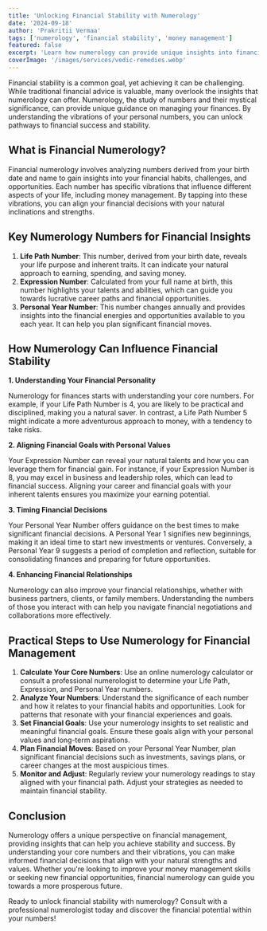 ---
title: 'Unlocking Financial Stability with Numerology'
date: '2024-09-18'
author: 'Prakritii Vermaa'
tags: ['numerology', 'financial stability', 'money management']
featured: false
excerpt: 'Learn how numerology can provide unique insights into financial stability and guide you in managing your money more effectively.'
coverImage: '/images/services/vedic-remedies.webp'
---

Financial stability is a common goal, yet achieving it can be challenging. While traditional financial advice is valuable, many overlook the insights that numerology can offer. Numerology, the study of numbers and their mystical significance, can provide unique guidance on managing your finances. By understanding the vibrations of your personal numbers, you can unlock pathways to financial success and stability.

## What is Financial Numerology?

Financial numerology involves analyzing numbers derived from your birth date and name to gain insights into your financial habits, challenges, and opportunities. Each number has specific vibrations that influence different aspects of your life, including money management. By tapping into these vibrations, you can align your financial decisions with your natural inclinations and strengths.

## Key Numerology Numbers for Financial Insights

1. **Life Path Number**: This number, derived from your birth date, reveals your life purpose and inherent traits. It can indicate your natural approach to earning, spending, and saving money.
2. **Expression Number**: Calculated from your full name at birth, this number highlights your talents and abilities, which can guide you towards lucrative career paths and financial opportunities.
3. **Personal Year Number**: This number changes annually and provides insights into the financial energies and opportunities available to you each year. It can help you plan significant financial moves.

## How Numerology Can Influence Financial Stability

**1. Understanding Your Financial Personality**

Numerology for finances starts with understanding your core numbers. For example, if your Life Path Number is 4, you are likely to be practical and disciplined, making you a natural saver. In contrast, a Life Path Number 5 might indicate a more adventurous approach to money, with a tendency to take risks.

**2. Aligning Financial Goals with Personal Values**

Your Expression Number can reveal your natural talents and how you can leverage them for financial gain. For instance, if your Expression Number is 8, you may excel in business and leadership roles, which can lead to financial success. Aligning your career and financial goals with your inherent talents ensures you maximize your earning potential.

**3. Timing Financial Decisions**

Your Personal Year Number offers guidance on the best times to make significant financial decisions. A Personal Year 1 signifies new beginnings, making it an ideal time to start new investments or ventures. Conversely, a Personal Year 9 suggests a period of completion and reflection, suitable for consolidating finances and preparing for future opportunities.

**4. Enhancing Financial Relationships**

Numerology can also improve your financial relationships, whether with business partners, clients, or family members. Understanding the numbers of those you interact with can help you navigate financial negotiations and collaborations more effectively.

## Practical Steps to Use Numerology for Financial Management

1. **Calculate Your Core Numbers**: Use an online numerology calculator or consult a professional numerologist to determine your Life Path, Expression, and Personal Year numbers.
2. **Analyze Your Numbers**: Understand the significance of each number and how it relates to your financial habits and opportunities. Look for patterns that resonate with your financial experiences and goals.
3. **Set Financial Goals**: Use your numerology insights to set realistic and meaningful financial goals. Ensure these goals align with your personal values and long-term aspirations.
4. **Plan Financial Moves**: Based on your Personal Year Number, plan significant financial decisions such as investments, savings plans, or career changes at the most auspicious times.
5. **Monitor and Adjust**: Regularly review your numerology readings to stay aligned with your financial path. Adjust your strategies as needed to maintain financial stability.

## Conclusion

Numerology offers a unique perspective on financial management, providing insights that can help you achieve stability and success. By understanding your core numbers and their vibrations, you can make informed financial decisions that align with your natural strengths and values. Whether you're looking to improve your money management skills or seeking new financial opportunities, financial numerology can guide you towards a more prosperous future.

Ready to unlock financial stability with numerology? Consult with a professional numerologist today and discover the financial potential within your numbers!
